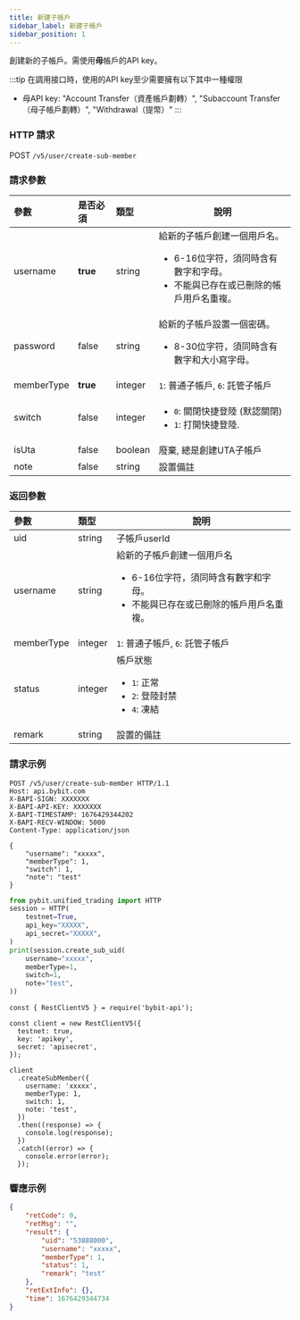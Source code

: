 ```yaml
---
title: 新建子帳戶
sidebar_label: 新建子帳戶
sidebar_position: 1
---
```

創建新的子帳戶。需使用<b>母</b>帳戶的API key。

:::tip
在調用接口時，使用的API key至少需要擁有以下其中一種權限
* 母API key: "Account Transfer（資產帳戶劃轉）", "Subaccount Transfer（母子帳戶劃轉）", "Withdrawal（提幣）"
:::

### HTTP 請求
POST `/v5/user/create-sub-member`

### 請求參數
| 參數 | 是否必須 | 類型 | 說明|
|:----- |:-------|:-----|------ |
|username |<b>true</b> |string |給新的子帳戶創建一個用戶名。<ul><li>6-16位字符，須同時含有數字和字母。</li><li>不能與已存在或已刪除的帳戶用戶名重複。</li></ul>|
|password |false |string |給新的子帳戶設置一個密碼。<ul><li>8-30位字符，須同時含有數字和大小寫字母。</li></ul>|
|memberType |<b>true</b> |integer |`1`: 普通子帳戶, `6`: 託管子帳戶|
|switch |false |integer |<ul><li> `0`: 關閉快捷登陸 (默認關閉)</li><li>  `1`: 打開快捷登陸.</li></ul>|
|isUta |false |boolean |廢棄, 總是創建UTA子帳戶|
|note |false |string |設置備註 |

### 返回參數
| 參數 | 類型 | 說明|
|:----- |:-----|----- |
|uid |string |子帳戶userId |
|username |string |給新的子帳戶創建一個用戶名 <ul><li>6-16位字符，須同時含有數字和字母。</li><li>不能與已存在或已刪除的帳戶用戶名重複。</li></ul>|
|memberType |integer |`1`: 普通子帳戶, `6`: 託管子帳戶|
|status |integer |帳戶狀態<ul><li>`1`: 正常</li><li>`2`: 登陸封禁</li><li>`4`: 凍結 </li></ul>|
|remark |string |設置的備註 |

### 請求示例

<Tabs groupId="programming-languages">
<TabItem value="http" label="HTTP">

```http
POST /v5/user/create-sub-member HTTP/1.1
Host: api.bybit.com
X-BAPI-SIGN: XXXXXXX
X-BAPI-API-KEY: XXXXXXX
X-BAPI-TIMESTAMP: 1676429344202
X-BAPI-RECV-WINDOW: 5000
Content-Type: application/json

{
    "username": "xxxxx",
    "memberType": 1,
    "switch": 1,
    "note": "test"
}
```

</TabItem>
<TabItem value="python" label="Python">

```python
from pybit.unified_trading import HTTP
session = HTTP(
    testnet=True,
    api_key="XXXXX",
    api_secret="XXXXX",
)
print(session.create_sub_uid(
    username="xxxxx",
    memberType=1,
    switch=1,
    note="test",
))
```

</TabItem>

<TabItem value="Node" label="Node.js">

```n4js
const { RestClientV5 } = require('bybit-api');

const client = new RestClientV5({
  testnet: true,
  key: 'apikey',
  secret: 'apisecret',
});

client
  .createSubMember({
    username: 'xxxxx',
    memberType: 1,
    switch: 1,
    note: 'test',
  })
  .then((response) => {
    console.log(response);
  })
  .catch((error) => {
    console.error(error);
  });
```

</TabItem>
</Tabs>

### 響應示例

```json
{
    "retCode": 0,
    "retMsg": "",
    "result": {
        "uid": "53888000",
        "username": "xxxxx",
        "memberType": 1,
        "status": 1,
        "remark": "test"
    },
    "retExtInfo": {},
    "time": 1676429344734
}
```
